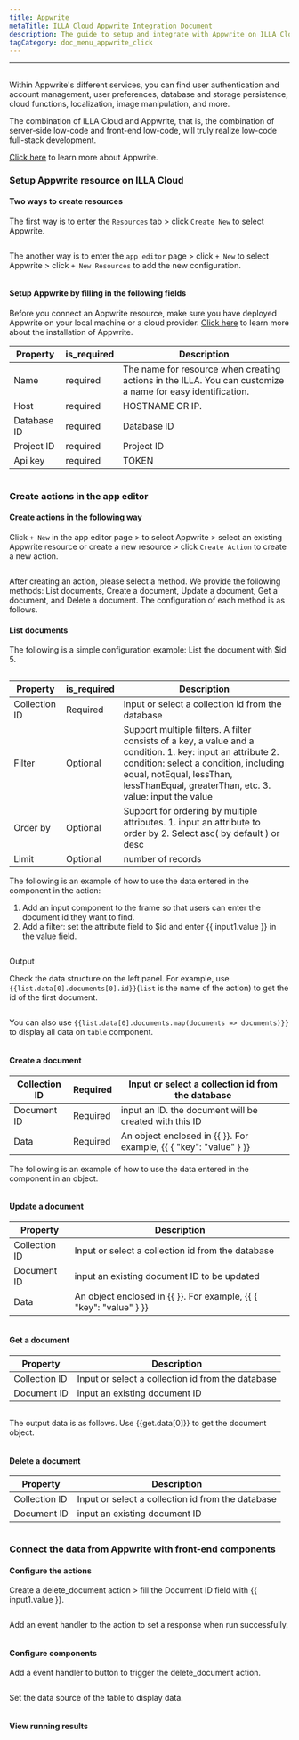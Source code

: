 ```yaml
---
title: Appwrite
metaTitle: ILLA Cloud Appwrite Integration Document
description: The guide to setup and integrate with Appwrite on ILLA Cloud
tagCategory: doc_menu_appwrite_click
---
```


* * *

## <Heading hidden>Appwrite Database</Heading>

Within Appwrite's different services, you can find user authentication and account management, user preferences, database and storage persistence, cloud functions, localization, image manipulation, and more. 

The combination of ILLA Cloud and Appwrite, that is, the combination of server-side low-code and front-end low-code, will truly realize low-code full-stack development.

[Click here](https://appwrite.io/) to learn more about Appwrite.

### Setup Appwrite resource on ILLA Cloud

#### Two ways to create resources

The first way is to enter the `Resources` tab > click `Create New` to select Appwrite. 

<img src='https://cdn.illacloud.com/official-website/img/docs/assemble/appwrite1.png' alt="" />

The another way is to enter the `app editor` page > click `+ New` to select Appwrite > click `+ New Resources` to add the new configuration. 

<img src='https://cdn.illacloud.com/official-website/img/docs/assemble/appwrite2.png' alt="" />

#### Setup Appwrite by filling in the following fields

Before you connect an Appwrite resource, make sure you have deployed Appwrite on your local machine or a cloud provider. [Click here](https://appwrite.io/docs/installation) to learn more about the installation of Appwrite. 

| Property    | is_required | Description                                                                                                 |
| ----------- | ----------- | ----------------------------------------------------------------------------------------------------------- |
| Name        | required    | The name for resource when creating actions in the ILLA. You can customize a name for easy identification.  |
| Host        | required    | HOSTNAME OR IP.                                                                                             |
| Database ID | required    | Database ID                                                                                                 |
| Project ID  | required    | Project ID                                                                                                  |
| Api key     | required    | TOKEN                                                                                                       |

<img src='https://cdn.illacloud.com/official-website/img/docs/assemble/appwrite3.png' alt="" />

### Create actions in the app editor

#### Create actions in the following way

Click `+ New` in the app editor page > to select Appwrite > select an existing Appwrite resource or create a new resource > click `Create Action` to create a new action. 

<img src='https://cdn.illacloud.com/official-website/img/docs/assemble/appwrite4.png' alt="" />

After creating an action, please select a method. We provide the following methods: List documents, Create a document, Update a document, Get a document, and Delete a document. The configuration of each method is as follows. 

#### List documents

The following is a simple configuration example: List the document with $id 5. 

<img src='https://cdn.illacloud.com/official-website/img/docs/assemble/appwrite5.png' alt="" />

| Property      | is_required | Description                                                                                                                                                                                                                                 |
| ------------- | ----------- | ------------------------------------------------------------------------------------------------------------------------------------------------------------------------------------------------------------------------------------------- |
| Collection ID | Required    | Input or select a collection id from the database                                                                                                                                                                                           |
| Filter        | Optional    | Support multiple filters. A filter consists of a key, a value and a condition. 1. key: input an attribute 2. condition: select a condition, including equal, notEqual, lessThan, lessThanEqual, greaterThan, etc. 3. value: input the value |
| Order by      | Optional    | Support for ordering by multiple attributes. 1. input an attribute to order by 2. Select asc( by default ) or desc                                                                                                                          |
| Limit         | Optional    | number of records                                                                                                                                                                                                                           |

The following is an example of how to use the data entered in the component in the action:

1.  Add an input component to the frame so that users can enter the document id they want to find.  
2.  Add a filter: set the attribute field to $id and enter {{ input1.value }} in the value field. 

<img src='https://cdn.illacloud.com/official-website/img/docs/assemble/appwrite6.png' alt="" />

Output

Check the data structure on the left panel. For example, use `{{list.data[0].documents[0].id}}`(`list` is the name of the action) to get the id of the first document. 

<img src='https://cdn.illacloud.com/official-website/img/docs/assemble/appwrite7.png' alt="" />

You can also use `{{list.data[0].documents.map(documents => documents)}}` to display all data on `table` component. 

<img src='https://cdn.illacloud.com/official-website/img/docs/assemble/appwrite8.png' alt="" />

#### Create a document

| Collection ID | Required | Input or select a collection id from the database                  |
| ------------- | -------- | ------------------------------------------------------------------ |
| Document ID   | Required | input an ID. the document will be created with this ID             |
| Data          | Required | An object enclosed in {{ }}. For example, {{ { "key": "value" } }} |

The following is an example of how to use the data entered in the component in an object. 

<img src='https://cdn.illacloud.com/official-website/img/docs/assemble/appwrite9.png' alt="" />

#### Update a document

| Property      | Description                                                        |
| ------------- | ------------------------------------------------------------------ |
| Collection ID | Input or select a collection id from the database                  |
| Document ID   | input an existing document ID to be updated                        |
| Data          | An object enclosed in {{ }}. For example, {{ { "key": "value" } }} |

<img src='https://cdn.illacloud.com/official-website/img/docs/assemble/appwrite10.png' alt="" />

#### Get a document

| Property      | Description                                       |
| ------------- | ------------------------------------------------- |
| Collection ID | Input or select a collection id from the database |
| Document ID   | input an existing document ID                     |

<img src='https://cdn.illacloud.com/official-website/img/docs/assemble/appwrite11.png' alt="" />

The output data is as follows. Use {{get.data[0]}} to get the document object.

<img src='https://cdn.illacloud.com/official-website/img/docs/assemble/appwrite12.png' alt="" />

#### Delete a document

| Property      | Description                                       |
| ------------- | ------------------------------------------------- |
| Collection ID | Input or select a collection id from the database |
| Document ID   | input an existing document ID                     |

<img src='https://cdn.illacloud.com/official-website/img/docs/assemble/appwrite13.png' alt="" />

### Connect the data from Appwrite with front-end components

#### Configure the actions

Create a delete_document action > fill the Document ID field with {{ input1.value }}. 

<img src='https://cdn.illacloud.com/official-website/img/docs/assemble/appwrite14.png' alt="" />

Add an event handler to the action to set a response when run successfully. 

<img src='https://cdn.illacloud.com/official-website/img/docs/assemble/appwrite15.png' alt="" />

#### Configure components

Add a event handler to button to trigger the delete_document action. 

<img src='https://cdn.illacloud.com/official-website/img/docs/assemble/appwrite16.png' alt="" />

Set the data source of the table to display data. 

<img src='https://cdn.illacloud.com/official-website/img/docs/assemble/appwrite17.png' alt="" />

#### View running results

<img src='https://cdn.illacloud.com/official-website/img/docs/assemble/appwrite18.gif' alt="" />
